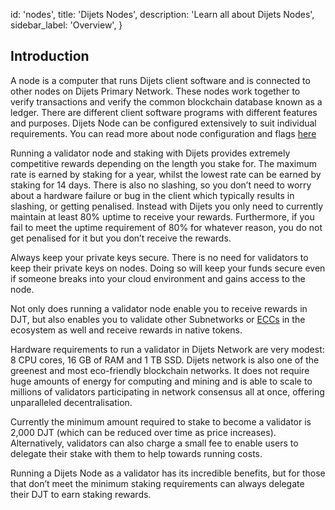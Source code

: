 
  id: 'nodes',
  title: 'Dijets Nodes',
  description: 'Learn all about Dijets Nodes',
  sidebar_label: 'Overview',
}

## Introduction

A node is a computer that runs Dijets client software and is connected to other nodes on Dijets Primary Network. These nodes work together to verify transactions and verify the common blockchain database known as a ledger. 
There are different client software programs with different features and purposes. 
Dijets Node can be configured extensively to suit individual requirements.
You can read more about node configuration and flags [here](/docs/guides/nodes/node-flags-configs)

Running a validator node and staking with Dijets provides extremely competitive
rewards depending on the length you stake for. The
maximum rate is earned by staking for a year, whilst the lowest rate can be earned by staking for 14
days. There is also no slashing, so you don’t need to worry about a hardware
failure or bug in the client which typically results in slashing, or getting penalised.
Instead with Dijets you only need to currently maintain at least 80% uptime
to receive your rewards. Furthermore, if you fail to meet the uptime requirement of 80% for whatever reason,
you do not get penalised for it but you don’t receive the rewards. 

<Admonition type="info">
Always keep your private keys secure. There is no need for validators to keep their private keys on nodes. Doing so will keep
your funds secure even if someone breaks into
your cloud environment and gains access to the node.
</Admonition>

Not only does running a validator node enable you to receive rewards in DJT,
but also enables you to validate other Subnetworks or [ECCs](/docs/guides/ecc-overview) in the ecosystem as
well and receive rewards in native tokens.

Hardware requirements to run a validator in Dijets Network are very modest: 8 CPU cores, 16
GB of RAM and 1 TB SSD. Dijets network is also one of the greenest and most eco-friendly blockchain networks.
It does not require huge amounts of energy for computing and mining and
is able to scale to millions of validators participating in network consensus all at once,
offering unparalleled decentralisation.

Currently the minimum amount required to stake to become a validator is 2,000
DJT (which can be reduced over time as price increases). Alternatively,
validators can also charge a small fee to enable users to delegate their stake
with them to help towards running costs.

Running a Dijets Node as a validator has its incredible benefits, but for those
that don’t meet the minimum staking requirements can always delegate their DJT to
earn staking rewards.



